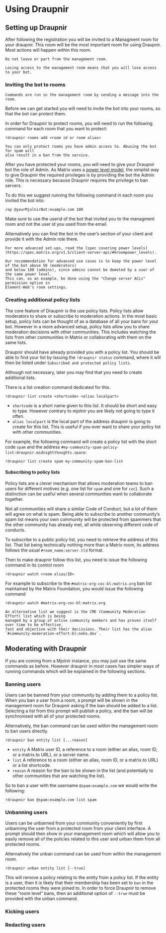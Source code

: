 # Using Draupnir

## Setting up Draupnir

After following the registration you will be invited to a Managment room for your draupnir.
This room will be the most important room for using Draupnir. Most actions will happen within this room.

```block2
Do not leave or part from the management room.

Losing access to the management room means that you will lose access to your bot.
```

### Inviting the bot to rooms

```block2
Commands are run in the management room by sending a message into the room.
```

Before we can get started you will need to invite the bot into your rooms, so that
the bot can protect them.

In order for Draupnir to protect rooms, you will need to run the following command for
each room that you want to protect:

```
!draupnir rooms add <room id or room alias>
```

```block2
You can only protect rooms you have admin access to. Abusing the bot for spam will
also result in a ban from the service.
```

After you have protected your rooms, you will need to give your Draupnir bot the role of Admin.
As Matrix uses a [power level model](https://spec.matrix.org/v1.8/client-server-api/#mroompower_levels),
the simplist way to give Draupnir the required privileges is by providing the bot the Admin role.
This is necessary because Draupnir requires the privilege to ban servers.

To do this we suggest running the following command in each room you invited the bot into:

```
/op @yourMjolnirBot:example.com 100
```

Make sure to use the userid of the bot that invited
you to the managment room and not the user id you used from the email.

Alternatively you can find the bot in the user's section of your client and provide
it with the Admin role there.

```block2
For more advanced set-ups, read the [spec covering power levels](https://spec.matrix.org/v1.5/client-server-api/#mroompower_levels).

Our recommendation for advanced use cases is to keep the power level of the bot above 50 (moderators)
and below 100 (admins), since admins cannot be demoted by a user of the same power level.
This can, as an example, be done using the "Change server ACLs" permission option in
Element-Web's room settings.
```

### Creating additional policy lists

The core feature of Draupnir is the use policy lists. Policy lists allow moderators to share or
subscribe to moderation actions.
In the most basic setup, policy lists can be thought of as a database of all your bans for your bot.
However in a more advanced setup, policy lists allow you
to share moderation decisions with other communities.
This includes watching the lists from other communities in Matrix or
collaborating with them on the same lists.

Draupnir should have already provided you with a policy list.
You should be able to find your list by issuing the `!draupnir status` command, where it will
then be listed under `Subscribed and protected policy lists`.

Although not necessary, later you may find that you need to create additional lists.

There is a list creation command dedicated for this.

```
!draupnir list create <shortcode> <alias localpart>
```

- `shortcode` is a short name given to this list. It should be short and easy to type.
  However contrary to mjolnir you are likely not going to type it often.
- `alias localpart` is the local part of the address draupnir is going to create for this list.
  This is useful if you ever want to share your policy list with other communities.

For example, the following command will create a policy list with the short code `spam` and the
address `#my-community-spam-policy-list:draupnir.midnightthoughts.space`:

```
!draupnir list create spam my-community-spam-ban-list
```

#### Subscribing to policy lists

Policy lists are a clever mechanism that allows moderation teams to ban users for different motives
(e.g. one list for `spam` and one for `coc`).
Such a distinction can be useful when several communities want to collaborate together.

Not all communities will share a similar Code of Conduct,
but a lot of them will agree on what is spam.
Being able to subscribe to another community's spam list means your own community
will be protected from spammers that the other community has already met,
all while observing different code of conducts.

To subscribe to a public policy list, you need to retrieve the address of this list.
That list being technically nothing more than a Matrix room,
its address follows the usual `#room_name:server.tld` format.

Then to make draupnir follow this list, you need to issue the following command in its control room

```
!draupnir watch <room alias/ID>
```

For example to subscribe to the `#matrix-org-coc-bl:matrix.org` ban list maintained
by the Matrix Foundation, you would issue the following command

```
!draupnir watch #matrix-org-coc-bl:matrix.org
```

```block2
An alternative list we suggest is the CME (Community Moderation Effort) list which is being
managed by a group of active community members and has proven itself over time to be effective,
fast and objective with their decissions. Their list has the alias `#community-moderation-effort-bl:neko.dev`.
```

## Moderating with Draupnir

If you are coming from a Mjolnir instance, you may just use the same commands as before.
However draupnir in most cases has simpler ways of running commands which will be explained in
the following sections.

### Banning users

Users can be banned from your community by adding them to a policy list.
When you ban a user from a room, a prompt will be shown in the management room for Draupnir asking
if the ban should be added to a list. Selecting a list from this prompt will publish a policy,
and the ban will be synchronised with all of your protected rooms.

Alternatively, the ban command can be used within the management room to ban users directly.

```
!draupnir ban entity list [...reason]
```

- `entity` A Matrix user ID, a reference to a room (either an alias, room ID, or a matrix.to URL),
  or a server name.
- `list` A reference to a room (either an alias, room ID, or a matrix.to URL) or a list shortcode.
- `reason` A reason for the ban to be shown in the list (and potentially to other communities that
  are watching the list).

So to ban a user with the username `@spam:example.com` we would write the following:

```
!draupnir ban @spam:example.com list spam
```

### Unbanning users

Users can be unbanned from your community conveniently by first unbanning the user from a protected
room from your client interface. A prompt should then show in your management room which will allow
you to easily remove all of the policies related to this user and unban them from all protected
rooms.

Alternatively the unban command can be used from within the management room.

```
!draupnir unban entity list [--true]
```

This will remove a policy relating to the entity from a policy list.
If the entity is a user, then it is likely that their membership has been set to `ban` in the
protected rooms they were joined to. In order to force Draupnir to remove these "room level" bans,
then an additional option of `--true` must be provided with the unban command.

### Kicking users

### Redacting users

